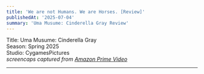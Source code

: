 ```yaml
---
title: 'We are not Humans. We are Horses. [Review]'
publishedAt: '2025-07-04'
summary: 'Uma Musume: Cinderella Gray Review'
---
```


Title: Uma Musume: Cinderella Gray  
Season: Spring 2025  
Studio: CygamesPictures  
*screencaps captured from [Amazon Prime Video](https://www.amazon.com/Umamusume-Cinderella-Gray/dp/B0F2XJDWNT)*  

--- 